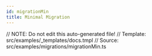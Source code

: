 ```yaml
---
id: migrationMin
title: Minimal Migration
---
```

// NOTE: Do not edit this auto-generated file!
// Template: src/examples/_templates/docs.tmpl
// Source: src/examples/migrations/migrationMin.ts


<RenderExample path="src/examples/migrations/migrationMin.ts" example={migrationMinExample} />
